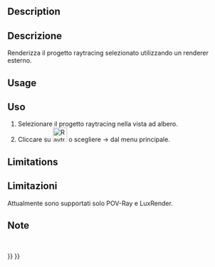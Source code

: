 <languages/>

<div class="mw-translate-fuzzy">
{{Docnav/it
|[[Raytracing_ExportProject/it|Esporta progetto]]
|[[Raytracing_WriteView/it|Esporta la vista in POV-Ray]]
|[[Raytracing_Workbench/it|Raytracing]]
|IconL=Raytracing_ExportProject.svg
|IconR=Raytracing_WriteView.svg
|IconC=Workbench_Raytracing.svg
}}
</div>

<div class="mw-translate-fuzzy">
{{GuiCommand/it
|Name=Raytracing Render
|Name/it=Raytracing Render
|MenuLocation=Raytracing → Render
|Workbenches=[[Raytracing_Workbench/it|Raytracing]]
|Shortcut=
|SeeAlso=
}}
</div>

==Description==

<div class="mw-translate-fuzzy">
==Descrizione==
Renderizza il progetto raytracing selezionato utilizzando un renderer esterno.
</div>

==Usage==

<div class="mw-translate-fuzzy">
==Uso==
#Selezionare il progetto raytracing nella vista ad albero.
#Cliccare su [[Image:Raytracing_Render.png|32px]] o scegliere {{KEY| Raytracing}}  →  {{KEY|[[Image:Raytracing_Render.png|32px]] Render}}  dal menu principale.
</div>

==Limitations==

<div class="mw-translate-fuzzy">
==Limitazioni==
Attualmente sono supportati solo POV-Ray e LuxRender.
</div>

<div class="mw-translate-fuzzy">
==Note==
<br />
</div>


<div class="mw-translate-fuzzy">
{{Docnav/it
|[[Raytracing_ExportProject/it|Esporta progetto]]
|[[Raytracing_WriteView/it|Esporta la vista in POV-Ray]]
|[[Raytracing_Workbench/it|Raytracing]]
|IconL=Raytracing_ExportProject.svg
|IconR=Raytracing_WriteView.svg
|IconC=Workbench_Raytracing.svg
}}
</div>

{{Raytracing_Tools_navi{{#translation:}}}}
{{Userdocnavi{{#translation:}}}}